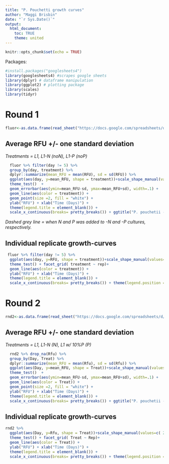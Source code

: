 ```yaml
---
title: "P. Pouchetti growth curves"
author: "Maggi Brisbin"
date: "`r Sys.Date()`"
output: 
  html_document:
    toc: TRUE
    theme: united
---
```


```r
knitr::opts_chunk$set(echo = TRUE)
```

Packages:
```r
#install.packages("googlesheets4")
library(googlesheets4) #scrapes google sheets
library(dplyr) # dataframe manipulation
library(ggplot2) # plotting package
library(scales)
library(tidyr)
```

# Round 1 

```r
fluor<-as.data.frame(read_sheet("https://docs.google.com/spreadsheets/d/1P1_XcJnF3xPyJ9DkCajBwo1sdpzNvfmA1VQLCgKv_4Q/edit?usp=sharing"))

```

## Average RFU +/- one standard deviation

*Treatments = L1, L1-N (noN), L1-P  (noP)*

```r
  fluor %>% filter(day != 5) %>% 
  group_by(day, treatment) %>%
  dplyr::summarize(mean_RFU = mean(RFU), sd = sd(RFU)) %>% 
  ggplot(aes(day, y=mean_RFU, shape = treatment))+scale_shape_manual(values=c( 21, 22, 23 )) +
  theme_test()  +
  geom_errorbar(aes(ymin=mean_RFU-sd, ymax=mean_RFU+sd), width=.1) +
  geom_line(aes(color = treatment)) +
  geom_point(size =2, fill = "white") +
  ylab("RFU") + xlab("Time (Days)") +
  theme(legend.title = element_blank()) +
  scale_x_continuous(breaks= pretty_breaks()) + ggtitle("P. pouchetii - rnd1") +  geom_vline(xintercept = 13.1, linetype="dashed", color = "grey")
```

*Dashed grey line = when N and P was added to -N and -P cultures, respectively.*

## Individual replicate growth-curves

```r
 fluor %>% filter(day != 5) %>% 
  ggplot(aes(day, y=RFU, shape = treatment))+scale_shape_manual(values=c( 21, 22, 23 )) +
  theme_test() + facet_grid( treatment ~ rep)+
  geom_line(aes(color = treatment)) +
  ylab("RFU") + xlab("Time (Days)") +
  theme(legend.title = element_blank()) +
  scale_x_continuous(breaks= pretty_breaks()) + theme(legend.position = "none")
```

# Round 2

```r
rnd2<-as.data.frame(read_sheet("https://docs.google.com/spreadsheets/d/12L_TqflbLYxIUsuFIPixS9WWMurExYCPvQ3x1i3fIj8/edit?usp=sharing"))
```

## Average RFU +/- one standard deviation

*Treatments = L1, L1-N (N), L1 w/ 10%P  (P)*

```r
  rnd2 %>% drop_na(Rfu) %>% 
  group_by(Day, Treat) %>%
  dplyr::summarize(mean_RFU = mean(Rfu), sd = sd(Rfu)) %>% 
  ggplot(aes(Day, y=mean_RFU, shape = Treat))+scale_shape_manual(values=c( 21, 22, 23 )) +
  theme_test()  +
  geom_errorbar(aes(ymin=mean_RFU-sd, ymax=mean_RFU+sd), width=.1) +
  geom_line(aes(color = Treat)) +
  geom_point(size =2, fill = "white") +
  ylab("RFU") + xlab("Time (Days)") +
  theme(legend.title = element_blank()) +
  scale_x_continuous(breaks= pretty_breaks()) + ggtitle("P. pouchetii - rnd 2 (10%P)") 
```

## Individual replicate growth-curves

```r
rnd2 %>% 
  ggplot(aes(Day, y=Rfu, shape = Treat))+scale_shape_manual(values=c( 21, 22, 23 )) +
  theme_test() + facet_grid( Treat ~ Rep)+
  geom_line(aes(color = Treat)) +
  ylab("RFU") + xlab("Time (Days)") +
  theme(legend.title = element_blank()) +
  scale_x_continuous(breaks= pretty_breaks()) + theme(legend.position = "none")
```

